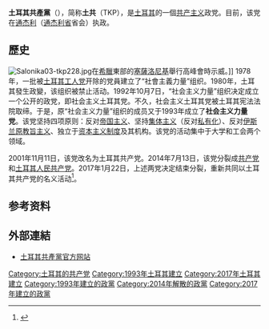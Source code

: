 {{otheruses|subject=2001年成立的土耳其共产党|other=其他也以“土耳其共产党”命名的政党|土耳其共产党 (消歧义)}}
{{Infobox political party
|country=土耳其
|  name_native = Türkiye Komünist Partisi
|  party_name = 土耳其共產黨
|  party_logo =
|colorcode        = #CB181E
|总书记       = [[凯末尔·奥库扬|凯末尔·奥库扬]]
|  foundation = 1993年8月16日（成立）<br>2001年11月11日（更名）<br>2017年1月22日（重建）
| dissolved = 
|前身={{link-tr|社会主义土耳其党|Sosyalist Türkiye Partisi}}
| successor = 
|  headquarters  = [[安卡拉|安卡拉]]
|党报=《左翼》
|  ideology = [[共产主义|共产主义]]<br>[[馬克思列寧主義|馬克思列寧主義]]
|  position = [[极左翼|极左翼]]
|  european = [[共产党和工人党倡议|共产党和工人党倡议]]
|  international = [[共产党和工人党国际会议|共产党和工人党国际会议]]<br>[[国际共产主义研讨会|国际共产主义研讨会]]（历史上）
|青年组织=土耳其共产主义青年
|  colours = [[紅色|紅色]]、[[黃色|黃色]]和[[白色|白色]]
|slogan=“不屈服！”
|seats1_title     = [[土耳其大国民议会|大国民议会]]
|seats1           = {{Composition bar|0|550|hex=#CB181E}}
|seats2_title     = [[2009年土耳其地方选举|市议会]]
|seats2           = {{Composition bar|6|2919|hex=#CB181E}}
|membership_year  = 2021年
|membership       = 2968<ref name="YargıtayCB">{{cite web |url=http://www.yargitaycb.gov.tr/sayfa/faaliyette-olan-siyasi-partiler/1177 |title=Türkiye Komünist Partisi |publisher=T.C. Yargıtay Cumhuriyet Başsavcılığı |language=tr |accessdate=2017-02-18 |archive-url=https://web.archive.org/web/20170508085243/http://www.yargitaycb.gov.tr/sayfa/faaliyette-olan-siyasi-partiler/1177 |archive-date=2017-05-08 |dead-url=yes }}</ref>
|website          = {{URL|http://www.tkp.org.tr}}
}}
{{共产党}}
'''土耳其共產黨'''（{{lang-tr|Türkiye Komünist Partisi}}），简称'''土共'''（TKP），是[[土耳其|土耳其]]的一個[[共产主义|共产主义]]政党。目前，该党在[[通杰利|通杰利]]（[[通杰利省|通杰利省]]省会）执政。

== 歷史 ==
[[File:Salonika03-tkp228.jpg|thumb]]在[[希臘|希臘]]東部的[[塞薩洛尼基|塞薩洛尼基]]舉行高峰會時示威。]]
1978年，一批被[[土耳其工人党|土耳其工人党]]开除的党員建立了“社會主義力量”组织。1980年，土耳其發生政變，该组织被禁止活动。1992年10月7日，“社会主义力量”组织决定成立一个公开的政党，即社会主义土耳其党。不久，社会主义土耳其党被土耳其宪法法院取缔。于是，原“社会主义力量”组织的成员又于1993年成立了'''社会主义力量党'''。该党坚持四项原则：反对[[帝国主义|帝国主义]]、坚持[[集体主义|集体主义]]（反对[[私有化|私有化]]）、反对[[伊斯兰原教旨主义|伊斯兰原教旨主义]]、独立于[[资本主义制度|资本主义制度]]及其机构。该党的活动集中于大学和工会两个领域。

2001年11月11日，该党改名为土耳其共产党。2014年7月13日，该党分裂成[[共产党_(土耳其)|共产党]]和[[土耳其人民共产党|土耳其人民共产党]]。2017年1月22日，上述两党决定结束分裂，重新共同以土耳其共产党的名义活动<ref>{{Cite web |url=http://haber.sol.org.tr/toplum/tkp-yoluna-devam-ediyor-183152 |title=TKP yoluna devam ediyor |accessdate=2017-04-03 |archive-date=2017-02-02 |archive-url=https://web.archive.org/web/20170202004742/http://haber.sol.org.tr/toplum/tkp-yoluna-devam-ediyor-183152 |dead-url=no }}</ref>。

==参考资料==
{{reflist}}

== 外部連結 ==
* [https://web.archive.org/web/20071029144154/http://www.tkp.org.tr/ 土耳其共產黨官方网站]
{{土耳其政党}}
{{中东的共产党}}
[[Category:土耳其的共产党|Category:土耳其的共产党]]
[[Category:1993年土耳其建立|Category:1993年土耳其建立]]
[[Category:2017年土耳其建立|Category:2017年土耳其建立]]
[[Category:1993年建立的政黨|Category:1993年建立的政黨]]
[[Category:2014年解散的政黨|Category:2014年解散的政黨]]
[[Category:2017年建立的政黨|Category:2017年建立的政黨]]